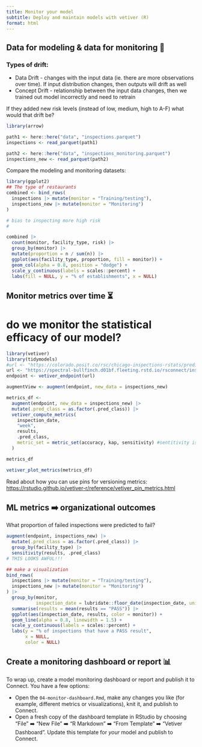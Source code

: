 ```yaml
---
title: Monitor your model
subtitle: Deploy and maintain models with vetiver (R)
format: html
---
```


## Data for modeling & data for monitoring 🤝
### Types of drift:
- Data Drift - changes with the input data (ie. there are more observations over time). If input distribution changes, then outputs will drift as well
- Concept Drift - relationship between the input data changes, then we trained out model incorrectly and need to retrain

If they added new risk levels (instead of low, medium, high to A-F) what would that drift be?

```r
library(arrow)

path1 <- here::here("data", "inspections.parquet")
inspections <- read_parquet(path1)

path2 <- here::here("data", "inspections_monitoring.parquet")
inspections_new <- read_parquet(path2)
```

Compare the modeling and monitoring datasets:

```r
library(ggplot2)
## The type of restaurants
combined <- bind_rows(
  inspections |> mutate(monitor = "Training/testing"),
  inspections_new |> mutate(monitor = "Monitoring")
) 

# bias to inspecting more high risk
# 

combined |> 
  count(monitor, facility_type, risk) |>
  group_by(monitor) |> 
  mutate(proportion = n / sum(n)) |>
  ggplot(aes(facility_type, proportion, fill = monitor)) +
  geom_col(alpha = 0.8, position = "dodge") +
  scale_y_continuous(labels = scales::percent) +
  labs(fill = NULL, y = "% of establishments", x = NULL)

```

## Monitor metrics over time ⏳

# do we monitor the statistical efficacy of our model?

```r
library(vetiver)
library(tidymodels)
#url <- "https://colorado.posit.co/rsc/chicago-inspections-rstats/predict"
url <- "https://spectral-bullfinch.d01bf.fleeting.rstd.io/rsconnect/inspection-rf-api/predict"
endpoint <- vetiver_endpoint(url)

augmentView <- augment(endpoint, new_data = inspections_new) 

metrics_df <-
  augment(endpoint, new_data = inspections_new) |>
  mutate(.pred_class = as.factor(.pred_class)) |> 
  vetiver_compute_metrics(
    inspection_date, 
    "week", 
    results, 
    .pred_class,
    metric_set = metric_set(accuracy, kap, sensitivity) #sentitivity is the same as recall
  )

metrics_df
```

```r
vetiver_plot_metrics(metrics_df)
```

Read about how you can use pins for versioning metrics: <https://rstudio.github.io/vetiver-r/reference/vetiver_pin_metrics.html>

## ML metrics ➡️ organizational outcomes

What proportion of failed inspections were predicted to fail?

```r
augment(endpoint, inspections_new) |> 
  mutate(.pred_class = as.factor(.pred_class)) |> 
  group_by(facility_type) |> 
  sensitivity(results, .pred_class)
# THIS LOOKS AWFUL!!!
```

```r
## make a visualization
bind_rows(
  inspections |> mutate(monitor = "Training/testing"),
  inspections_new |> mutate(monitor = "Monitoring")
) |> 
  group_by(monitor, 
           inspection_date = lubridate::floor_date(inspection_date, unit = "month")) |> 
  summarise(results = mean(results == "PASS")) |> 
  ggplot(aes(inspection_date, results, color = monitor)) +
  geom_line(alpha = 0.8, linewidth = 1.5) +
  scale_y_continuous(labels = scales::percent) +
  labs(y = "% of inspections that have a PASS result", 
       x = NULL, 
       color = NULL)
```

## Create a monitoring dashboard or report 📊

To wrap up, create a model monitoring dashboard or report and publish it to Connect. You have a few options:

- Open the `04-monitor-dashboard.Rmd`, make any changes you like (for example, different metrics or visualizations), knit it, and publish to Connect.
- Open a fresh copy of the dashboard template in RStudio by choosing "File" ➡️ "New File" ➡️ "R Markdown" ➡️ "From Template" ➡️ "Vetiver Dashboard". Update this template for _your_ model and publish to Connect.
